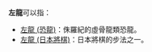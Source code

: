 '''左龍'''可以指：
*[[左龍_(恐龍)|左龍 (恐龍)]]：侏羅紀的虛骨龍類恐龍。
*[[左龍_(日本將棋)|左龍 (日本將棋)]]：日本將棋的步法之一。
{{disambig|D|Cat=二字消歧義}}